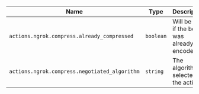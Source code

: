 | Name                                          | Type      | Description                                     |
| --------------------------------------------- | --------- | ----------------------------------------------- |
| `actions.ngrok.compress.already_compressed`   | `boolean` | Will be `true` if the body was already encoded. |
| `actions.ngrok.compress.negotiated_algorithm` | `string`  | The algorithm selected by the action.           |
